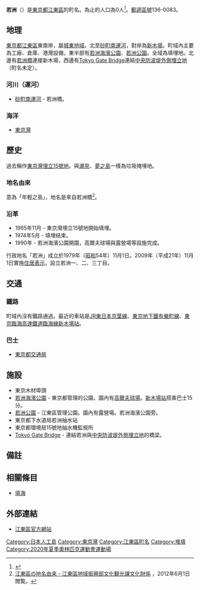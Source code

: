 {{Pathnav|日本|東京都|[[江東區_(東京都)|江東區]]|frame=1}}
{{Infobox Settlement
|official_name =  若洲
|native_name =
|settlement_type = [[町|町]]
|image_skyline = Wakasu seaside park aerial photo.jpg
|imagesize = 240px
|image_caption = 上空拍攝的若洲。圖片上方是[[新木場|新木場]]。
|image_flag =
|image_seal =
| image_map =
| map_caption =
|subdivision_type = [[國家|國家]]
|subdivision_name = [[File:Flag_of_Japan.svg|border]] [[日本|日本]]
|subdivision_type1 = [[都道府縣|都道府縣]]
|subdivision_name1 = [[File:Flag_of_Tokyo_Prefecture.svg|25px]] [[東京都|東京都]]
|subdivision_type2 = [[東京都區部|特別區]]
|subdivision_name2 = [[File:Flag_of_Koto,_Tokyo.svg|25px]] [[江東區_(東京都)|江東區]]
|subdivision_type3 = [[地域|地域]]
|subdivision_name3 = [[城東區_(東京都)|城東地區]]
|established_title =
|established_date =
|government_type =
|leader_title =
|leader_name =
|area_magnitude =
|area_total_km2 = 1.80
|area_land_km2 =  
|area_urban_km2 =
|area_metro_km2 =
|area_metro_sq_mi =
|population_as_of= 2012年（[[平成|平成]]24年）1月1日
|population_footnotes =
|population_total = 0<ref>[http://www.city.koto.lg.jp/profile/koto/5353/15817/file/H25.8.pdf 江東区の世帯と人口（住民基本台帳による） 区民部区民課 平成25年8月1日現在]{{dead link|date=October 2017 |bot=InternetArchiveBot }}</ref>
|population_urban =
|population_metro =
|population_density_sq_mi =
|population_density_km2 =
| timezone = [[日本標準時間|JST]]
| utc_offset = +9
|timezone_DST =
|utc_offset_DST =
|latd=|latm=|lats=|latNS=
|longd=|longm=|longs=|longEW=
|elevation_footnotes=
|elevation_m =
|elevation_ft =
|postal_code_type = [[郵遞區號|郵遞區號]]
|postal_code = 136-0083　
|area_code = 03
|registration_plate = 足立
|website =
|footnotes =
}}
'''若洲'''（{{jpn|j=若洲|hg=わかす|rm=Wakasu|f=y}}）是[[東京都|東京都]][[江東區_(東京都)|江東區]]的町名。{{as of|2012|1|1}}為止的人口為0人<ref>{{cite web |url = http://www.city.koto.lg.jp/kusei/tokei/862/file/3tyoutyoubetusetaiH23.pdf |title = 町丁別世帯数，人口及び人口密度（平成24年1月1日現在）-江東區役所區民課 |format = pdf |accessdate = 2012-05-30 |deadurl = yes |archiveurl = https://web.archive.org/web/20121203013740/http://www.city.koto.lg.jp/kusei/tokei/862/file/3tyoutyoubetusetaiH23.pdf |archivedate = 2012-12-03 }}</ref>。[[郵遞區號|郵遞區號]]136-0083。

== 地理 ==
[[東京都|東京都]][[江東區_(東京都)|江東區]]東南岸，屬[[城東區_(東京都)|城東地域]]。北至[[砂町南運河|砂町南運河]]，對岸為[[新木場|新木場]]。町域內主要為工廠、倉庫、港灣設備，東半部有[[若洲海濱公園|若洲海濱公園]]、[[若洲公園|若洲公園]]。全域為填埋地。北邊有[[若洲橋|若洲橋]]連接新木場，西邊有[[Tokyo_Gate_Bridge|Tokyo Gate Bridge]]連結[[中央防波堤外側埋立地|中央防波堤外側埋立地]]（町名未定）。

=== 河川（運河） ===
* [[砂町南運河|砂町南運河]] - 若洲橋。

=== 海洋 ===
* [[東京灣|東京灣]]

== 歷史 ==
過去稱作[[東京港#埋立地|東京灣埋立15號地]]。與[[潮見|潮見]]、[[夢之島|夢之島]]一樣為垃圾掩埋地。

=== 地名由來 ===
意為「年輕之島」，地名是來自若洲橋<ref name="yura">[http://www.city.koto.lg.jp/seikatsu/shogai-gakushu/6378/6379.html 江東區の地名由来 - 江東區地域振興部文化観光課文化財係] {{webarchive|url=https://web.archive.org/web/20130719163650/http://www.city.koto.lg.jp/seikatsu/shogai-gakushu/6378/6379.html |date=2013-07-19 }}，2012年6月1日閲覧。</ref>。

=== 沿革 ===
* 1965年11月 - 東京灣埋立15號地開始填埋。
* 1974年5月 - 填埋结束。
* 1990年 - 若洲海濱公園開園，高爾夫球場與露營場等設施完成。
行政地名「若洲」成立於1979年（[[昭和|昭和]]54年）11月1日。2009年（平成21年）11月1日實施[[住居表示|住居表示]]，設立若洲一、二、三丁目。

== 交通 ==
=== 鐵路 ===
町域內沒有鐵路通過。最近的車站是[[東日本旅客鐵道|JR東日本]][[京葉線|京葉線]]、[[東京地下鐵有樂町線|東京地下鐵有樂町線]]、[[東京臨海高速鐵道臨海線|東京臨海高速鐵道臨海線]][[新木場站|新木場站]]。

=== 巴士 ===
* [[東京都交通局|東京都交通局]]

== 施設 ==
* 東京木材埠頭
* [[若洲海濱公園|若洲海濱公園]] - 東京都管理的公園。園內有[[高爾夫球場|高爾夫球場]]。[[新木場站|新木場站]]搭乘巴士15分。
* [[若洲公園|若洲公園]] - 江東區管理公園。園內有露營場。若洲海濱公園旁。
* 東京都下水道局若洲抽水站
* 東京都環境局15號地抽水機監視所
* [[Tokyo_Gate_Bridge|Tokyo Gate Bridge]] - 連結若洲與[[中央防波堤外側埋立地|中央防波堤外側埋立地]]的橋梁。

== 備註 ==
{{reflist}}

== 相關條目 ==
{{Commonscat|Wakasu}}
* [[填海|填海]]

== 外部連結 ==
* [http://www.city.koto.lg.jp/ 江東區官方網站] {{Wayback|url=http://www.city.koto.lg.jp/ |date=20130723024418 }}

{{江東區的町名}}

{{DEFAULTSORT:Wakasu}}
[[Category:日本人工島|Category:日本人工島]]
[[Category:東京灣|Category:東京灣]]
[[Category:江東區町名|Category:江東區町名]]
[[Category:堆填|Category:堆填]]
[[Category:2020年夏季奧林匹克運動會運動場|Category:2020年夏季奧林匹克運動會運動場]]